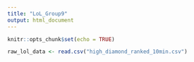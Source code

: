 ```yaml
---
title: "LoL_Group9"
output: html_document
---
```


```r
knitr::opts_chunk$set(echo = TRUE)
```

```r
raw_lol_data <- read.csv("high_diamond_ranked_10min.csv")
```

